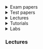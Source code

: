 







<details>
<summary>Exam papers</summary>

### Exams 📜
<AuthenticatedLink href="https://drive.google.com/file/d/1euQSUW4qAA5SEWYxgh67vt0WcPL7vYpe/view?usp=drive_link" Icon={FaGraduationCap} title="2021-2022 Exam" year="2021-2022"/>
</details>

<details>
<summary>Test papers</summary>

### Test Papers 📃

> - <AuthenticatedLink href="https://drive.google.com/file/d/1MI0betEf7PSvdpwR9gRMol1bc9QwPtpK/view?usp=sharing" Icon={FaPencilAlt} title="Test 1 " year="2021-2022"/>
> - <AuthenticatedLink href="https://drive.google.com/file/d/1keYQ8nhI3xTtkUlHyDmPbKf-yeSk9fuy/view?usp=sharing" Icon={FaPencilAlt} title="Test 2 " year="2022"/>
> - <AuthenticatedLink href="https://drive.google.com/file/d/1MQQal8TnrwgnO-3lyXMSAir65rguR69I/view?usp=drive_link" Icon={FaPencilAlt} title="Test 3" year="2022"/>
</details>

<details>
<summary>Lectures</summary>

### Lectures 📚
:::note In Search of Material
:::
</details>

<details>
<summary>Tutorials</summary>

### Tutorials 📝
:::note In Search Of material
:::
</details>

<details>
<summary>Labs</summary>

### Labs 🧪
:::note In Search Of material
:::
</details>








### Lectures



